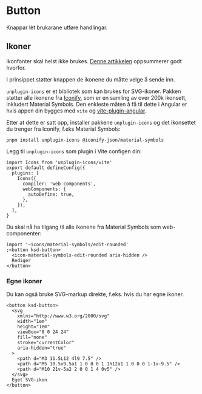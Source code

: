 

<Meta of={ButtonStories} />

# Button

Knappar lèt brukarane utføre handlingar.

<Primary />
<Controls />

## Ikoner

Ikonfonter skal helst ikke brukes. [Denne artikkelen](https://www.irigoyen.dev/blog/2021/02/17/stop-using-icon-fonts/) oppsummerer godt hvorfor.

I prinsippet støtter knappen de ikonene du måtte velge å sende inn.

`unplugin-icons` er et bibliotek som kan brukes for SVG-ikoner. Pakken støtter alle ikonene fra [Iconify](https://icon-sets.iconify.design/), som er en samling av over 200k ikonsett, inkludert Material Symbols.
Den enkleste måten å få til dette i Angular er hvis appen din bygges med `vite` og [vite-plugin-angular](https://www.npmjs.com/package/@analogjs/vite-plugin-angular).

Etter at dette er satt opp, installer pakkene `unplugin-icons` og det ikonsettet du trenger fra Iconify, f.eks Material Symbols:

`pnpm install unplugin-icons @iconify-json/material-symbols`

Legg til `unplugin-icons` som plugin i Vite configen din:

```(ts)
import Icons from 'unplugin-icons/vite'
export default defineConfig({
  plugins: [
    Icons({
      compiler: 'web-components',
      webComponents: {
        autoDefine: true,
      },
    }),
  ],
}
```

Du skal nå ha tilgang til alle ikonene fra Material Symbols som web-componenter:

```tsx
import '~icons/material-symbols/edit-rounded'
;<button ksd-button>
  <icon-material-symbols-edit-rounded aria-hidden />
  Rediger
</button>
```

### Egne ikoner

Du kan også bruke SVG-markup direkte, f.eks. hvis du har egne ikoner.

```tsx
<button ksd-button>
  <svg
    xmlns="http://www.w3.org/2000/svg"
    width="1em"
    height="1em"
    viewBox="0 0 24 24"
    fill="none"
    stroke="currentColor"
    aria-hidden="true"
  >
    <path d="M3 11.5L12 4l9 7.5" />
    <path d="M5 10.5v9.5a1 1 0 0 0 1 1h12a1 1 0 0 0 1-1v-9.5" />
    <path d="M10 21v-5a2 2 0 0 1 4 0v5" />
  </svg>
  Eget SVG-ikon
</button>
```
